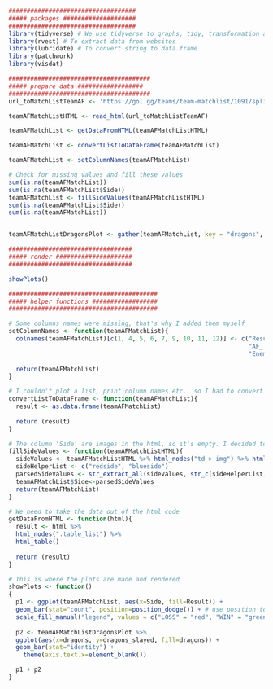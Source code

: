 ```R
###################################
##### packages ####################
###################################
library(tidyverse) # We use tidyverse to graphs, tidy, transformation and much more
library(rvest) # To extract data from websites
library(lubridate) # To convert string to data.frame
library(patchwork)
library(visdat)
```

```R
#######################################
##### prepare data ##################
#######################################
url_toMatchListTeamAF <- 'https://gol.gg/teams/team-matchlist/1091/split-Spring/tournament-ALL/'

teamAFMatchListHTML <- read_html(url_toMatchListTeamAF)

teamAFMatchList <- getDataFromHTML(teamAFMatchListHTML)

teamAFMatchList <- convertListToDataFrame(teamAFMatchList)

teamAFMatchList <- setColumnNames(teamAFMatchList)

# Check for missing values and fill these values
sum(is.na(teamAFMatchList))
sum(is.na(teamAFMatchList$Side))
teamAFMatchList <- fillSideValues(teamAFMatchListHTML)
sum(is.na(teamAFMatchList$Side))
sum(is.na(teamAFMatchList))


teamAFMatchListDragonsPlot <- gather(teamAFMatchList, key = "dragons", value = "dragons_slayed", AF_Dragons, Enemy_Dragons)
```

```r
##################################
##### render #####################
##################################

showPlots()
```

```R
#########################################
##### helper functions ##################
#########################################

# Some columns names were missing, that's why I added them myself
setColumnNames <- function(teamAFMatchList){
  colnames(teamAFMatchList)[c(1, 4, 5, 6, 7, 9, 10, 11, 12)] <- c("Result", "AF_Kills", "AF_Golds", 
                                                                  "AF_Towers", "AF_Dragons", "Enemy_Kills", 
                                                                  "Enemy_Golds", "Enemy_Towers", "Enemy_Dragons")
  
  return(teamAFMatchList)
}

# I couldn't plot a list, print column names etc.. so I had to convert it to a data frame. DF is also easier to work with.
convertListToDataFrame <- function(teamAFMatchList){
  result <- as.data.frame(teamAFMatchList)
  
  return (result)
}

# The column 'Side' are images in the html, so it's empty. I decided to extract the terms 'redside and blueside' if the character vector has those values. Then, those values are placed under the correct column
fillSideValues <- function(teamAFMatchListHTML){
  sideValues <- teamAFMatchListHTML %>% html_nodes("td > img") %>% html_attr("src")
  sideHelperList <- c("redside", "blueside")
  parsedSideValues <- str_extract_all(sideValues, str_c(sideHelperList, collapse="|"), simplify = TRUE)[,1]
  teamAFMatchList$Side<-parsedSideValues
  return(teamAFMatchList)
}

# We need to take the data out of the html code
getDataFromHTML <- function(html){
  result <- html %>%
  html_nodes(".table_list") %>%
  html_table()
  
  return (result)
}

# This is where the plots are made and rendered
showPlots <- function()
{
  p1 <- ggplot(teamAFMatchList, aes(x=Side, fill=Result)) + 
  geom_bar(stat="count", position=position_dodge()) + # use position to show double bar instead of single
  scale_fill_manual("legend", values = c("LOSS" = "red", "WIN" = "green")) 
    
  p2 <- teamAFMatchListDragonsPlot %>% 
  ggplot(aes(x=dragons, y=dragons_slayed, fill=dragons)) + 
  geom_bar(stat="identity") +
    theme(axis.text.x=element_blank())

  p1 + p2
}
```